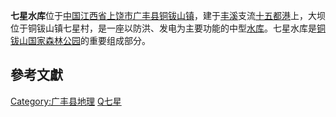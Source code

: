 {{Infobox Reservoir
|name                     = 七星水库
|nickname                 = 
|image                    = 
|image_caption            = 
|map                      = 
|map_caption              = 
|pushpin_map              = China
|pushpin_map_caption      = 七星水库在中国的位置
|code                     = BFH12201823
|class                    = 中型[[水库|水库]]
|location_of_reservoir    = [[江西省|江西省]][[上饶市|上饶市]][[广丰县|广丰县]][[铜钹山镇|铜钹山镇]]
|location_of_dam          = 七星村
|inflow                   = [[十五都港|十五都港]]
|outflow                  = 十五都港
|catchment_area           = 
|reservoir_area           = 
|mean_depth               = 
|maximum_depth            = 
|elevation_of_water       = 
|water_quality            = 
|island                   = 
|maximum_storage_capacity = 9986万
|normal_storage_capacity  = 
|dead_storage_capacity    = 
|elevation_of_dam         = 
|height_of_dam            = 
|length_of_dam            = 
|width_of_dam             = 
|installed_capacity       = 9600千瓦
|start                    = 1985年
|complete                 = 1991年
|cost                     = 3500万
|emigrate                 = 
|latd              = 28
|latm              = 10
|lats              = 16
|latNS             = N
|longd             = 118
|longm             = 19
|longs             = 42
|longEW            = E
|website           = 
|footnotes         = 资料主要来源：<ref>{{Cite web |url=http://www.tsdh.net/%E6%B0%B4%E5%88%A9%E6%96%87%E7%8C%AE%E6%B1%87%E7%BC%96/PDF%E6%96%87%E6%A1%A3/%E4%B8%AD%E5%9B%BD%E6%B0%B4%E5%BA%93%E5%90%8D%E7%A7%B0%E4%BB%A3%E7%A0%81.pdf |title=中国水库名称代码 |accessdate=2020-09-27 |archive-date=2015-05-05 |archive-url=https://web.archive.org/web/20150505182029/http://www.tsdh.net/%E6%B0%B4%E5%88%A9%E6%96%87%E7%8C%AE%E6%B1%87%E7%BC%96/PDF%E6%96%87%E6%A1%A3/%E4%B8%AD%E5%9B%BD%E6%B0%B4%E5%BA%93%E5%90%8D%E7%A7%B0%E4%BB%A3%E7%A0%81.pdf |dead-url=yes }}</ref><ref>{{cite web|url=http://www.shp.com.cn/news/info/2001/5/28/173703459.html|title=对江西省广丰县四座梯级水电站股份制改造存在问题调查后的思考|accessdate=2009-11-14|author=刘晓海|publisher=中国农村水电及电气化信息网|language=zh-hans|deadurl=yes|archiveurl=https://archive.is/20130101110619/http://www.shp.com.cn/news/info/2001/5/28/173703459.html|archivedate=2013-01-01}}</ref>
}}
'''七星水库'''位于[[中国|中国]][[江西省|江西省]][[上饶市|上饶市]][[广丰县|广丰县]][[铜钹山镇|铜钹山镇]]，建于[[丰溪|丰溪]]支流[[十五都港|十五都港]]上，大坝位于铜钹山镇七星村，是一座以防洪、发电为主要功能的中型[[水库|水库]]。七星水库是[[铜钹山国家森林公园|铜钹山国家森林公园]]的重要组成部分。

==參考文獻==
{{reflist}}

[[Category:广丰县地理|Category:广丰县地理]]
[[Category:上饶水库|Q七星]]